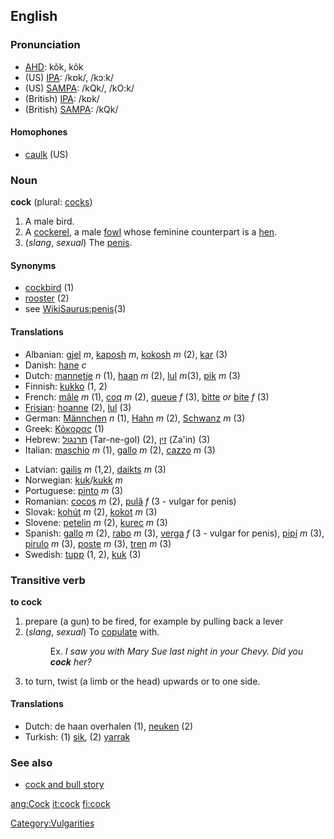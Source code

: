 ==English==
===Pronunciation===
*[[w:AHD|AHD]]: kŏk, kôk
*(US) [[w:IPA|IPA]]: /kɒk/, /kɔːk/
*(US) [[w:SAMPA|SAMPA]]: /kQk/, /kO:k/
*(British) [[w:IPA|IPA]]: /kɒk/
*(British) [[w:SAMPA|SAMPA]]: /kQk/

====Homophones====
*[[caulk]] (US)

===Noun===
'''cock''' (plural: [[cocks]])

# A male bird.
# A [[cockerel]], a male [[fowl]] whose feminine counterpart is a [[hen]].
# (''slang'', ''sexual'') The [[penis]].

====Synonyms====
*[[cockbird]] (1)
*[[rooster]] (2)
*see [[WikiSaurus:penis]](3)

====Translations====
{{top}}
*Albanian: [[gjel]] ''m'', [[kaposh]] ''m'', [[kokosh]] ''m'' (2), [[kar]] (3)
*Danish: [[hane]] ''c''
*Dutch: [[mannetje]] ''n'' (1), [[haan]] ''m'' (2), [[lul]] ''m''(3), [[pik]] ''m'' (3) 
*Finnish: [[kukko]] (1, 2)
*French: [[mâle]] ''m'' (1), [[coq]] ''m'' (2), [[queue]] ''f'' (3), [[bitte]] ''or'' [[bite]] ''f'' (3)
*[[Frisian]]: [[hoanne]] (2), [[lul]] (3)
*German: [[Männchen]] ''n'' (1), [[Hahn]] ''m'' (2), [[Schwanz]] ''m'' (3)
*Greek: [[Κόκορας]] (1)
*Hebrew: [[תרנגול]] (Tar-ne-gol) (2), [[זין]] (Za'in) (3)
*Italian: [[maschio]] ''m'' (1), [[gallo]] ''m'' (2), [[cazzo]] ''m'' (3)
{{mid}}
*Latvian: [[gailis]] ''m'' (1,2), [[daikts]] ''m'' (3)
*Norwegian: [[kuk]]/[[kukk]] ''m''
*Portuguese: [[pinto]] ''m'' (3)
*Romanian: [[cocoş]] ''m'' (2), [[pulã]] ''f'' (3 - vulgar for penis)
*Slovak: [[kohút]] ''m'' (2), [[kokot]] ''m'' (3)
*Slovene: [[petelin]] ''m'' (2), [[kurec]] ''m'' (3)
*Spanish: [[gallo]] ''m'' (2), [[rabo]] ''m'' (3), [[verga]] ''f'' (3 - vulgar for penis), [[pipí]] ''m'' (3), [[pirulo]] ''m'' (3), [[poste]] ''m'' (3), [[tren]] ''m'' (3)
*Swedish: [[tupp]] (1, 2), [[kuk]] (3)
{{bottom}}

===Transitive verb===
'''to cock'''

# prepare (a gun) to be fired, for example by pulling back a lever
# (''slang'', ''sexual'') To [[copulate]] with.
#:Ex. ''I saw you with Mary Sue last night in your Chevy.  Did you '''cock''' her?''
# to turn, twist (a limb or the head) upwards or to one side.

====Translations====
*Dutch: de haan overhalen (1), [[neuken]] (2)
*Turkish: (1) [[sik]], (2) [[yarrak]]

===See also===
* [[cock and bull story]]

[[Category:Vulgarities]]

[[ang:Cock]]
[[it:cock]]
[[fi:cock]]